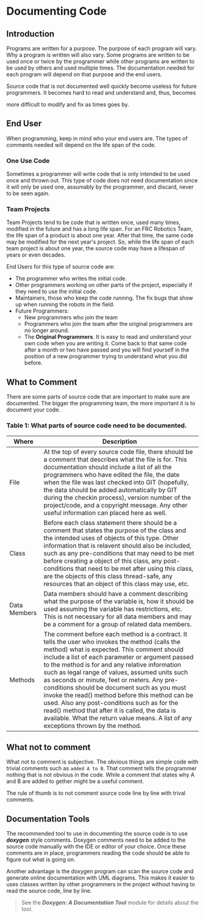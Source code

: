 # Documenting Code

## Introduction

Programs are written for a purpose.  The purpose of each program will vary.
Why a program is written will also vary.  Some programs are written to be
used once or twice by the programmer while other programs are written to be
used by others and used multiple times.  The documentation needed for each
program will depend on that purpose and the end users.

Source code that is not documented well quickly become useless for future
programmers.  It becomes hard to read and understand and, thus, becomes

more difficult to modify and fix as times goes by.


## End User

When programming, keep in mind who your end users are. The types of
comments needed will depend on the life span of the code.

### One Use Code

Sometimes a programmer will write code that is only intended to be used
once and thrown out.  This type of code does not need documentation since
it will only be used one, assumably by the programmer, and discard, never
to be seen again.

### Team Projects

Team Projects tend to be code that is written once, used many times,
modified in the future and has a long life span.  For an FRC Robotics
Team, the life span of a product is about one year.  After that time,
the same code may be modified for the next year's project.  So, while
the life span of each team project is about one year, the source code
may have a lifespan of years or even decades.

End Users for this type of source code are:

- The programmer who writes the initial code.
- Other programmers working on other parts of the project, especially
  if they need to use the initial code.
- Maintainers, those who keep the code running.  The fix bugs that show
  up when running the robots in the field.
- Future Programmers:
  - New programmers who join the team
  - Programmers who join the team after the original programmers are no
    longer around.
  - The **Original Programmers**.  It is easy to read and understand your
    own code when you are writing it.  Come back to that same code after
	a month or two have passed and you will find yourself in the position
	of a new programmer trying to understand what you did before.

## What to Comment

There are some parts of source code that are important to make sure are
documented.  The bigger the programming team, the more important it is
to document your code.

### Table 1: What parts of source code need to be documented.

| Where | Description |
| ------- | ----------- |
| File | At the top of every source code file, there should be a comment that describes what the file is for. This documentation should include a list of all the programmers who have edited the file, the date when the file was last checked into GIT (hopefully, the data should be added automatically by GIT during the checkin process), version number of the project/code, and a copyright message.  Any other useful information can placed here as well. |
| Class | Before each class statement there should be a comment that states the purpose of the class and the intended uses of objects of this type.  Other information that is relavent should also be included, such as any pre-conditions that may need to be met before creating a object of this class, any post-conditions that need to be met after using this class, are the objects of this class thread-safe, any resources that an object of this class may use, etc. |
| Data Members | Data members should have a comment describing what the purpose of the variable is, how it should be used assuming the variable has restrictions, etc.  This is not necessary for all data members and may be a comment for a group of related data members. |
| Methods | The comment before each method is a contract.  It tells the user who invokes the method (calls the method) what is expected.  This comment should include a list of each parameter or argument passed to the method is for and any relative information such as legal range of values, assumed units such as seconds or minute, feet or meters.  Any pre-conditions should be document such as you must invoke the read() method before this method can be used.  Also any post-conditions such as for the read() method that after it is called, the data is available.  What the return value means.  A list of any exceptions thrown by the method. |

## What not to comment

What not to comment is subjective.  The obvious things are simple code with
trivial comments such as `added A to B`.  That comment tells the programmer
nothing that is not obvious in the code.  While a comment that states why
A and B are added to gether might be a useful comment.

The rule of thumb is to not comment source code line by line with trival
comments.

## Documentation Tools

The recommended tool to use in documenting the source code is to use
***doxygen*** style comments.  Doxygen comments need to be added to the
source code manually with the IDE or editor of your choice.  Once these
comments are in place, programmers reading the code should be able to
figure out what is going on.

Another advantage is the doxygen program can scan the source code
and generate online documentation with UML diagrams.  This makes
it easier to uses classes written by other programmers in the project
without having to read the source code, line by line.


>See the ***Doxygen: A Documentation Tool*** module for details about the tool.